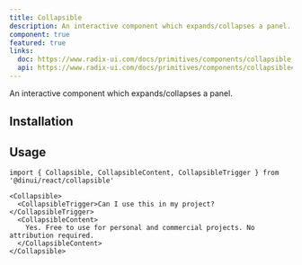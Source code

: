 ```yaml
---
title: Collapsible
description: An interactive component which expands/collapses a panel.
component: true
featured: true
links:
  doc: https://www.radix-ui.com/docs/primitives/components/collapsible
  api: https://www.radix-ui.com/docs/primitives/components/collapsible#api-reference
---
```


An interactive component which expands/collapses a panel.


<Example path="ui/collapsible-demo" />

## Installation


<InstallationGuide path="ui/collapsible" />

## Usage

```tsx
import { Collapsible, CollapsibleContent, CollapsibleTrigger } from '@dinui/react/collapsible'
```

```tsx
<Collapsible>
  <CollapsibleTrigger>Can I use this in my project?</CollapsibleTrigger>
  <CollapsibleContent>
    Yes. Free to use for personal and commercial projects. No attribution required.
  </CollapsibleContent>
</Collapsible>
```
